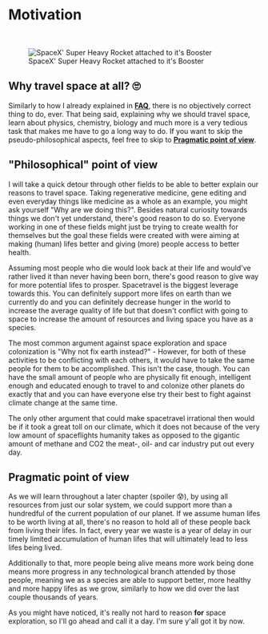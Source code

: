 
# Motivation

<ReadingTime />
<AudioPlayer />

<br />

<figure>
<Image src={require(".//../../../resources/images/starshipramp.jpg")} alt="SpaceX' Super Heavy Rocket attached to it's Booster" />
<figcaption>SpaceX' Super Heavy Rocket attached to it's Booster</figcaption>
</figure>

## Why travel space at all? 🙄
Similarly to how I already explained in <strong>[FAQ](https://guidetothegalaxy.vercel.app/faq)</strong>, there is no objectively correct thing to do, ever. That being said, explaining why we should travel space, learn about physics, chemistry, biology and 
much more is a very tedious task that makes me have to go a long way to do. If you want to skip the pseudo-philosophical aspects, feel free to skip to <strong>[Pragmatic point of view](http://guidetothegalaxy.vercel.app/documentation/fundamentals/motivation#pragmatic-point-of-view)</strong>.

## "Philosophical" point of view
I will take a quick detour through other fields to be able to better explain our reasons to travel space. Taking regenerative medicine, gene editing and even everyday things like medicine as a whole as an example, 
you might ask yourself "Why are we doing this?". Besides natural curiosity towards things we don't yet understand, there's good reason to do so. Everyone working in one of these fields might just be trying to create wealth for themselves but the goal these fields were created with were aiming at making (human) lifes better and
giving (more) people access to better health.

Assuming most people who die would look back at their life and would've rather lived it than never having been born, there's good reason to give way for more potential lifes to prosper. Spacetravel is the biggest leverage towards this. You can definitely support more lifes on earth than we currently do and you can definitely decrease hunger
in the world to increase the average quality of life but that doesn't conflict with going to space to increase the amount of resources and living space you have as a species.

The most common argument against space exploration and space colonization is "Why not fix earth instead?" - However, for both of these activities to be conflicting with each others, it would have to take the same people for them to be accomplished.
This isn't the case, though. You can have the small amount of people who are physically fit enough, intelligent enough and educated enough to travel to and colonize other planets do exactly that and you can have everyone else try their best to fight against climate change at the same time. 

The only other argument that could make spacetravel irrational then would
be if it took a great toll on our climate, which it does not because of the very low amount of spaceflights humanity takes as opposed to the gigantic amount of methane and CO2 the meat-, oil- and car industry put out every day.

## Pragmatic point of view
As we will learn throughout a later chapter (spoiler 😰), by using all resources from just our solar system, we could support more than a hundredful of the current population of our planet. If we assume human lifes to be worth living at all, there's no reason to hold all of these people back from living their lifes. In fact,
every year we waste is a year of delay in our timely limited accumulation of human lifes that will ultimately lead to less lifes being lived. 

Additionally to that, more people being alive means more work being done means more progress in any technological branch attended by those people, meaning we as a species are able to support 
better, more healthy and more happy lifes as we grow, similarly to how we did over the last couple thousands of years.

As you might have noticed, it's really not hard to reason <strong>for</strong> space exploration, so I'll go ahead and call it a day. I'm sure y'all got it by now.

<Analytics />